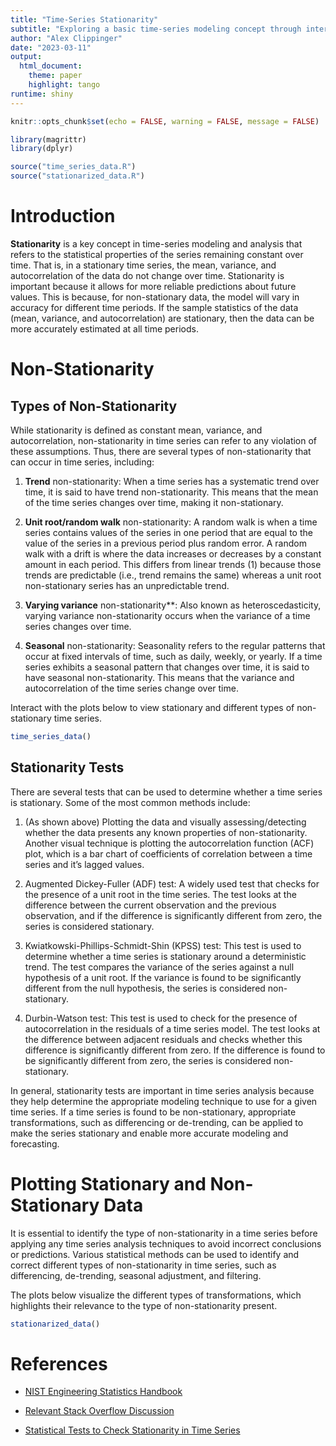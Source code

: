 ```yaml
---
title: "Time-Series Stationarity"
subtitle: "Exploring a basic time-series modeling concept through interactive plots"
author: "Alex Clippinger"
date: "2023-03-11"
output:
  html_document:
    theme: paper
    highlight: tango
runtime: shiny
---
```


```r
knitr::opts_chunk$set(echo = FALSE, warning = FALSE, message = FALSE)

library(magrittr)
library(dplyr)

source("time_series_data.R")
source("stationarized_data.R")
```

# Introduction

**Stationarity** is a key concept in time-series modeling and analysis that refers to the statistical properties of the series remaining constant over time. That is, in a stationary time series, the mean, variance, and autocorrelation of the data do not change over time. Stationarity is important because it allows for more reliable predictions about future values. This is because, for non-stationary data, the model will vary in accuracy for different time periods. If the sample statistics of the data (mean, variance, and autocorrelation) are stationary, then the data can be more accurately estimated at all time periods.

# Non-Stationarity

## Types of Non-Stationarity

While stationarity is defined as constant mean, variance, and autocorrelation, non-stationarity in time series can refer to any violation of these assumptions. Thus, there are several types of non-stationarity that can occur in time series, including:

1. **Trend** non-stationarity: When a time series has a systematic trend over time, it is said to have trend non-stationarity. This means that the mean of the time series changes over time, making it non-stationary.

2. **Unit root/random walk** non-stationarity: A random walk is when a time series contains values of the series in one period that are equal to the value of the series in a previous period plus random error. A random walk with a drift is where the data increases or decreases by a constant amount in each period. This differs from linear trends (1) because those trends are predictable (i.e., trend remains the same) whereas a unit root non-stationary series has an unpredictable trend.

3. **Varying variance** non-stationarity**: Also known as heteroscedasticity, varying variance non-stationarity occurs when the variance of a time series changes over time.

4. **Seasonal** non-stationarity: Seasonality refers to the regular patterns that occur at fixed intervals of time, such as daily, weekly, or yearly. If a time series exhibits a seasonal pattern that changes over time, it is said to have seasonal non-stationarity. This means that the variance and autocorrelation of the time series change over time.

Interact with the plots below to view stationary and different types of non-stationary time series.

```r
time_series_data()
```

## Stationarity Tests

There are several tests that can be used to determine whether a time series is stationary. Some of the most common methods include:

1. (As shown above) Plotting the data and visually assessing/detecting whether the data presents any known properties of non-stationarity. Another visual technique is plotting the autocorrelation function (ACF) plot, which is a bar chart of coefficients of correlation between a time series and it's lagged values. 

2. Augmented Dickey-Fuller (ADF) test: A widely used test that checks for the presence of a unit root in the time series. The test looks at the difference between the current observation and the previous observation, and if the difference is significantly different from zero, the series is considered stationary.

3. Kwiatkowski-Phillips-Schmidt-Shin (KPSS) test: This test is used to determine whether a time series is stationary around a deterministic trend. The test compares the variance of the series against a null hypothesis of a unit root. If the variance is found to be significantly different from the null hypothesis, the series is considered non-stationary.

4. Durbin-Watson test: This test is used to check for the presence of autocorrelation in the residuals of a time series model. The test looks at the difference between adjacent residuals and checks whether this difference is significantly different from zero. If the difference is found to be significantly different from zero, the series is considered non-stationary.

In general, stationarity tests are important in time series analysis because they help determine the appropriate modeling technique to use for a given time series. If a time series is found to be non-stationary, appropriate transformations, such as differencing or de-trending, can be applied to make the series stationary and enable more accurate modeling and forecasting.

# Plotting Stationary and Non-Stationary Data

It is essential to identify the type of non-stationarity in a time series before applying any time series analysis techniques to avoid incorrect conclusions or predictions. Various statistical methods can be used to identify and correct different types of non-stationarity in time series, such as differencing, de-trending, seasonal adjustment, and filtering.

The plots below visualize the different types of transformations, which highlights their relevance to the type of non-stationarity present.

```r
stationarized_data()
```

# References

- [NIST Engineering Statistics Handbook](https://www.itl.nist.gov/div898/handbook/pmc/section4/pmc442.htm)

- [Relevant Stack Overflow Discussion](https://stats.stackexchange.com/questions/19715/why-does-a-time-series-have-to-be-stationary)

- [Statistical Tests to Check Stationarity in Time Series](https://www.analyticsvidhya.com/blog/2021/06/statistical-tests-to-check-stationarity-in-time-series-part-1/#:~:text=Two%20tests%20for%20checking%20the,check%20stationarity%20in%20Time%20Series.)
